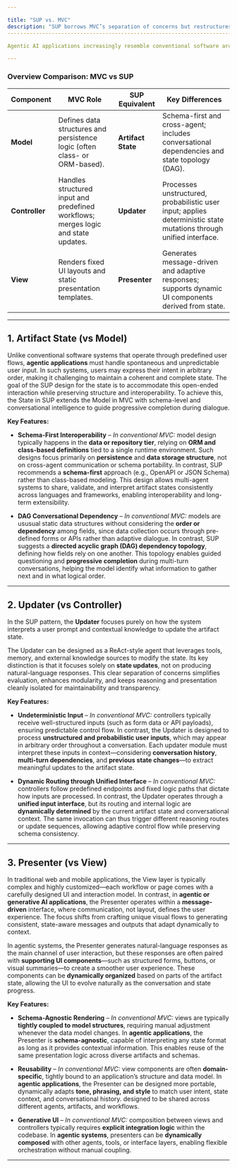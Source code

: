 ```yaml
---

title: "SUP vs. MVC"
description: "SUP borrows MVC’s separation of concerns but restructures responsibilities for dynamic, probabilistic, LLM-driven workflows."
-------------------------------------------------------------------------------------------------------------------------------------------

Agentic AI applications increasingly resemble conventional software architectures in their need for clarity, modularity, and separation of concerns. To explain these systems more intuitively, the **SUP (State-Updater-Presenter)** pattern draws inspiration from the familiar **MVC** model. However, the probabilistic and conversational nature of AI workflows introduces fundamental differences in how these roles should be structured. This article outlines how SUP adapts each component—state, updater, and presenter—to meet the requirements of agentic, dynamic, and schema-driven AI applications.

---
```


### Overview Comparison: MVC vs SUP

| Component      | MVC Role                                                                           | SUP Equivalent     | Key Differences                                                                                                    |
| -------------- | ---------------------------------------------------------------------------------- | ------------------ | ------------------------------------------------------------------------------------------------------------------ |
| **Model**      | Defines data structures and persistence logic (often class- or ORM-based).         | **Artifact State** | Schema-first and cross-agent; includes conversational dependencies and state topology (DAG).                       |
| **Controller** | Handles structured input and predefined workflows; merges logic and state updates. | **Updater**        | Processes unstructured, probabilistic user input; applies deterministic state mutations through unified interface. |
| **View**       | Renders fixed UI layouts and static presentation templates.                        | **Presenter**      | Generates message-driven and adaptive responses; supports dynamic UI components derived from state.                |

---

## 1. Artifact State (vs Model)

Unlike conventional software systems that operate through predefined user flows, **agentic applications** must handle spontaneous and unpredictable user input. In such systems, users may express their intent in arbitrary order, making it challenging to maintain a coherent and complete state. The goal of the SUP design for the state is to accommodate this open-ended interaction while preserving structure and interoperability. To achieve this, the State in SUP extends the Model in MVC with schema-level and conversational intelligence to guide progressive completion during dialogue.

**Key Features:**

* **Schema-First Interoperability** – *In conventional MVC:* model design typically happens in the **data or repository tier**, relying on **ORM and class-based definitions** tied to a single runtime environment. Such designs focus primarily on **persistence** and **data storage structure**, not on cross-agent communication or schema portability.
  In contrast, SUP recommends a **schema-first** approach (e.g., OpenAPI or JSON Schema) rather than class-based modeling. This design allows multi-agent systems to share, validate, and interpret artifact states consistently across languages and frameworks, enabling interoperability and long-term extensibility.

* **DAG Conversational Dependency** – *In conventional MVC:* models are ususual static data structures without considering the **order or dependency** among fields, since data collection occurs through pre-defined forms or APIs rather than adaptive dialogue.
  In contrast, SUP suggests a **directed acyclic graph (DAG) dependency topology**, defining how fields rely on one another. This topology enables guided questioning and **progressive completion** during multi-turn conversations, helping the model identify what information to gather next and in what logical order.


---

## 2. Updater (vs Controller)

In the SUP pattern, the **Updater** focuses purely on how the system interprets a user prompt and contextual knowledge to update the artifact state.

The Updater can be designed as a ReAct-style agent that leverages tools, memory, and external knowledge sources to modify the state. Its key distinction is that it focuses solely on **state updates**, not on producing natural-language responses. This clear separation of concerns simplifies evaluation, enhances modularity, and keeps reasoning and presentation cleanly isolated for maintainability and transparency.  

**Key Features:**

* **Undeterministic Input** – *In conventional MVC:* controllers typically receive well-structured inputs (such as form data or API payloads), ensuring predictable control flow. In contrast, the Updater is designed to process **unstructured and probabilistic user inputs**, which may appear in arbitrary order throughout a conversation. Each updater module must interpret these inputs in context—considering **conversation history**, **multi-turn dependencies**, and **previous state changes**—to extract meaningful updates to the artifact state.

* **Dynamic Routing through Unified Interface** – *In conventional MVC:* controllers follow predefined endpoints and fixed logic paths that dictate how inputs are processed. In contrast, the Updater operates through a **unified input interface**, but its routing and internal logic are **dynamically determined** by the current artifact state and conversational context. The same invocation can thus trigger different reasoning routes or update sequences, allowing adaptive control flow while preserving schema consistency.

---

## 3. Presenter (vs View)

In traditional web and mobile applications, the View layer is typically complex and highly customized—each workflow or page comes with a carefully designed UI and interaction model. In contrast, in **agentic or generative AI applications**, the Presenter operates within a **message-driven** interface, where communication, not layout, defines the user experience. The focus shifts from crafting unique visual flows to generating consistent, state-aware messages and outputs that adapt dynamically to context.

In agentic systems, the Presenter generates natural-language responses as the main channel of user interaction, but these responses are often paired with **supporting UI components**—such as structured forms, buttons, or visual summaries—to create a smoother user experience. These components can be **dynamically organized** based on parts of the artifact state, allowing the UI to evolve naturally as the conversation and state progress.

**Key Features:**

* **Schema-Agnostic Rendering** – *In conventional MVC:* views are typically **tightly coupled to model structures**, requiring manual adjustment whenever the data model changes. In **agentic applications**, the Presenter is **schema-agnostic**, capable of interpreting any state format as long as it provides contextual information. This enables reuse of the same presentation logic across diverse artifacts and schemas.

   
* **Reusability** – *In conventional MVC:* view components are often **domain-specific**, tightly bound to an application’s structure and data model. In **agentic applications**, the Presenter can be designed more portable,  dynamically adapts **tone, phrasing, and style** to match user intent, state context, and conversational history. designed to be shared across different agents, artifacts, and workflows.
* **Generative UI** – *In conventional MVC:* composition between views and controllers typically requires **explicit integration logic** within the codebase. In **agentic systems**, presenters can be **dynamically composed** with other agents, tools, or interface layers, enabling flexible orchestration without manual coupling.

---

